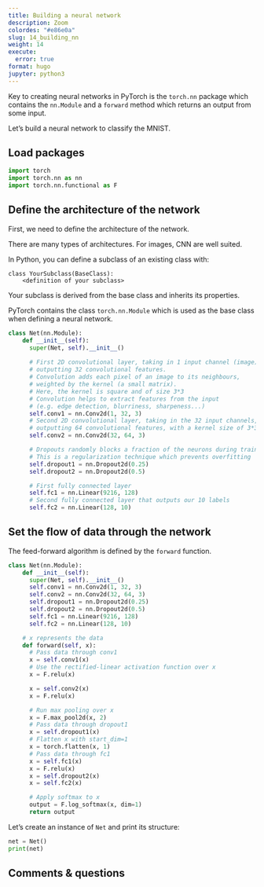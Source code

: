 ```yaml
---
title: Building a neural network
description: Zoom
colordes: "#e86e0a"
slug: 14_building_nn
weight: 14
execute:
  error: true
format: hugo
jupyter: python3
---
```


Key to creating neural networks in PyTorch is the `torch.nn` package which contains the `nn.Module` and a `forward` method which returns an output from some input.

Let's build a neural network to classify the MNIST.

## Load packages

```python
import torch
import torch.nn as nn
import torch.nn.functional as F
```

## Define the architecture of the network

First, we need to define the architecture of the network.

There are many types of architectures. For images, CNN are well suited.

In Python, you can define a subclass of an existing class with:

```.python
class YourSubclass(BaseClass):
    <definition of your subclass>        
```

Your subclass is derived from the base class and inherits its properties.

PyTorch contains the class `torch.nn.Module` which is used as the base class when defining a neural network.

```python
class Net(nn.Module):
    def __init__(self):
      super(Net, self).__init__()
      
      # First 2D convolutional layer, taking in 1 input channel (image),
      # outputting 32 convolutional features.
      # Convolution adds each pixel of an image to its neighbours,
      # weighted by the kernel (a small matrix).
      # Here, the kernel is square and of size 3*3
      # Convolution helps to extract features from the input
      # (e.g. edge detection, blurriness, sharpeness...)
      self.conv1 = nn.Conv2d(1, 32, 3)
      # Second 2D convolutional layer, taking in the 32 input channels,
      # outputting 64 convolutional features, with a kernel size of 3*3
      self.conv2 = nn.Conv2d(32, 64, 3)

      # Dropouts randomly blocks a fraction of the neurons during training
      # This is a regularization technique which prevents overfitting
      self.dropout1 = nn.Dropout2d(0.25)
      self.dropout2 = nn.Dropout2d(0.5)

      # First fully connected layer
      self.fc1 = nn.Linear(9216, 128)
      # Second fully connected layer that outputs our 10 labels
      self.fc2 = nn.Linear(128, 10)
```

## Set the flow of data through the network

The feed-forward algorithm is defined by the `forward` function.

```python
class Net(nn.Module):
    def __init__(self):
      super(Net, self).__init__()
      self.conv1 = nn.Conv2d(1, 32, 3)
      self.conv2 = nn.Conv2d(32, 64, 3)
      self.dropout1 = nn.Dropout2d(0.25)
      self.dropout2 = nn.Dropout2d(0.5)
      self.fc1 = nn.Linear(9216, 128)
      self.fc2 = nn.Linear(128, 10)

    # x represents the data
    def forward(self, x):
      # Pass data through conv1
      x = self.conv1(x)
      # Use the rectified-linear activation function over x
      x = F.relu(x)

      x = self.conv2(x)
      x = F.relu(x)

      # Run max pooling over x
      x = F.max_pool2d(x, 2)
      # Pass data through dropout1
      x = self.dropout1(x)
      # Flatten x with start_dim=1
      x = torch.flatten(x, 1)
      # Pass data through fc1
      x = self.fc1(x)
      x = F.relu(x)
      x = self.dropout2(x)
      x = self.fc2(x)

      # Apply softmax to x
      output = F.log_softmax(x, dim=1)
      return output
```

Let's create an instance of `Net` and print its structure:

```python
net = Net()
print(net)
```

## Comments & questions
